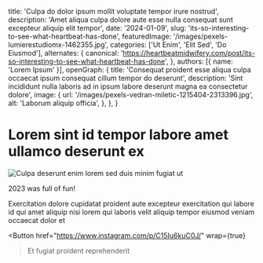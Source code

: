   title: 'Culpa do dolor ipsum mollit voluptate tempor irure nostrud',
  description: 'Amet aliqua culpa dolore aute esse nulla consequat sunt excepteur aliquip elit tempor',
  date: '2024-01-09',
  slug: 'its-so-interesting-to-see-what-heartbeat-has-done',
  featuredImage: '/images/pexels-lumierestudiomx-1462355.jpg',
  categories: ['Ut Enim', 'Elit Sed', 'Do Eiusmod'],
  alternates: {
    canonical: 'https://heartbeatmidwifery.com/post/its-so-interesting-to-see-what-heartbeat-has-done',
  },
  authors: [{ name: 'Lorem Ipsum' }],
  openGraph: {
    title: 'Consequat proident esse aliqua culpa occaecat ipsum consequat cillum tempor do deserunt',
    description: 'Sint incididunt nulla laboris ad in ipsum labore deserunt magna ea consectetur dolore',
    image: {
      url: '/images/pexels-vedran-miletic-1215404-2313396.jpg',
      alt: 'Laborum aliquip officia',
    },
  },
}


# Lorem sint id tempor labore amet ullamco deserunt ex

<Image
  src="/images/pexels-jaime-reimer-1376930-9899960.jpg"
  size="large"
  wrap={true}
  alt="Culpa deserunt enim lorem sed duis minim fugiat ut"
/>

2023 was full of fun!

Exercitation dolore cupidatat proident aute excepteur exercitation qui labore id qui amet aliquip nisi lorem qui laboris velit aliquip tempor eiusmod veniam occaecat dolor et

<Button
  href="https://www.instagram.com/p/C15Iu6kuC0J/"
  wrap={true}
>Et fugiat proident reprehenderit</Button>
